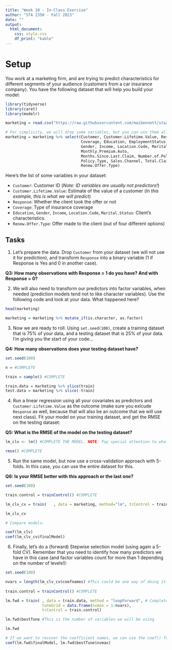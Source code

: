 ```yaml
---
title: "Week 10 - In-Class Exercise"
author: "STA 235H - Fall 2023"
date: ""
output: 
  html_document:
    css: style.css
    df_print: "kable"
---
```

<style type="text/css">
div.main-container {
  max-width: 1800px;
  margin-left: auto;
  margin-right: auto;
}

@media only screen and (max-width: 600px) {
   body {
      margin: 0;
      padding: 0;
   }
   .sample {
      width: 100%;
   }
}
</style>

# Setup

You work at a marketing firm, and are trying to predict characteristics for different segments of your audience (customers from a car insurance company). You have the following dataset that will help you build your model:


```r
library(tidyverse)
library(caret)
library(modelr)

marketing = read.csv("https://raw.githubusercontent.com/maibennett/sta235/main/exampleSite/content/Classes/Week10/1_ModelSelection/data/marketing.csv")

# For simplicity, we will drop some variables, but you can use them all afterward if you want!
marketing = marketing %>% select(Customer, Customer.Lifetime.Value, Response, 
                                 Coverage, Education, EmploymentStatus,
                                 Gender, Income, Location.Code, Marital.Status, 
                                 Monthly.Premium.Auto, 
                                 Months.Since.Last.Claim, Number.of.Policies,
                                 Policy.Type, Sales.Channel, Total.Claim.Amount, 
                                 Renew.Offer.Type)
```

Here's the list of some variables in your dataset:

- `Customer`: Customer ID (*Note: ID variables are usually not predictors!*)
- `Customer.Lifetime.Value`: Estimate of the value of a customer (*In this example, this is what we will predict*)
- `Response`: Whether the client took the offer or not
- `Coverage`: Type of insurance coverage
- `Education`, `Gender`, `Income`, `Location.Code`, `Marital.Status`: Client's characteristics.
- `Renew.Offer.Type`: Offer made to the client (out of four different options)

## Tasks

1) Let's prepare the data. Drop `Customer` from your dataset (we will not use it for prediction), and transform `Response` into a binary variable (1 if Response is Yes and 0 in another case).

**Q3: How many observations with Response = 1 do you have? And with Response = 0?**


2) We will also need to transform our predictors into factor variables, when needed (prediction models tend not to like character variables). Use the following code and look at your data. What happened here?

```r
head(marketing)

marketing = marketing %>% mutate_if(is.character, as.factor)
```

3) Now we are ready to roll. Using `set.seed(100)`, create a training dataset that is 75% of your data, and a testing dataset that is 25% of your data. I'm giving you the start of your code...

**Q4: How many observations does your testing dataset have?**

```r
set.seed(100)

n = #COMPLETE

train = sample() #COMPLETE

train.data = marketing %>% slice(train)
test.data = marketing %>% slice(-train)
```

4) Run a linear regression using all your covariates as predictors and `Customer.Lifetime.Value` as the outcome (make sure you exlcude `Response` as well, because that will also be an outcome that we will use next class). Fit your model on your training dataset, and get the RMSE on the testing dataset:

**Q5: What is the RMSE of the model on the testing dataset?**

```r
lm_clv <- lm() #COMPLETE THE MODEL. NOTE: Pay special attention to what data you should be using

rmse() #COMPLETE
```

5) Run the same model, but now use a cross-validation approach with 5-folds. In this case, you can use the entire dataset for this.

**Q6: Is your RMSE better with this approach or the last one?**

```r
set.seed(100)

train.control = trainControl() #COMPLETE

lm_clv_cv = train(   , data = marketing, method="lm", trControl = train.control) #COMPLETE THE FORMULA

lm_clv_cv

# Compare models:

coef(lm_clv)
coef(lm_clv_cv$finalModel)
```

6) Finally, let's do a (forward) Stepwise selection model (using again a 5-fold CV). Remember that you need to identify how many predictors we have in this case (and factor variables count for more than 1 depending on the number of levels!):

```r
set.seed(100)

nvars = length(lm_clv_cv$coefnames) #This could be one way of doing it... Q: How many variables do we have (max)?
  
train.control = trainControl() #COMPLETE

lm.fwd = train( , data = train.data, method = "leapForward", # Complete the formula
                tuneGrid = data.frame(nvmax = 1:nvars), 
                trControl = train.control)

lm.fwd$bestTune #This is the number of variables we will be using

lm.fwd

# If we want to recover the coefficient names, we can use the coef() function:
coef(lm.fwd$finalModel, lm.fwd$bestTune$nvmax)

```
